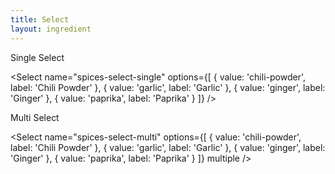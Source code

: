 ```yaml
---
title: Select
layout: ingredient
---
```



<Form>

<FormRow id="spices-select-single">

<FormLabel>Single Select</FormLabel>

<Select name="spices-select-single" options={[
  {
    value: 'chili-powder',
    label: 'Chili Powder'
  },
  {
    value: 'garlic',
    label: 'Garlic'
  },
  {
    value: 'ginger',
    label: 'Ginger'
  },
  {
    value: 'paprika',
    label: 'Paprika'
  }
]} />

</FormRow>

<FormRow id="spices-select-multi">

<FormLabel>Multi Select</FormLabel>

<Select name="spices-select-multi" options={[
  {
    value: 'chili-powder',
    label: 'Chili Powder'
  },
  {
    value: 'garlic',
    label: 'Garlic'
  },
  {
    value: 'ginger',
    label: 'Ginger'
  },
  {
    value: 'paprika',
    label: 'Paprika'
  }
]} multiple />

</FormRow>

</Form>